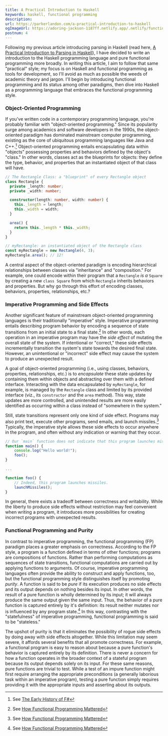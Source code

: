 ```yaml
---
title: A Practical Introduction to Haskell
keywords: haskell, functional programming
description:
url: https://parkerlandon.com/a-practical-introduction-to-haskell
ogImageUrl: https://adoring-jackson-1187ff.netlify.app/.netlify/functions/gen-opengraph-image?title=A%20Practical%20Introduction%20to%20Haskell&tags=haskell,functional%20programming
postnum: 4
---
```


Following my previous article introducing parsing in Haskell (read here, [A Practical Introduction to Parsing in Haskell](/posts/a-practical-introduction-to-parsing-in-haskell)), I have decided to write an introduction to the Haskell programming language and pure functional programming more broadly. In writing this article, I aim to follow that same "practical" style; my focus is on Haskell and functional programming as tools for development, so I'll avoid as much as possible the weeds of academic theory and jargon. I'll begin by introducing functional programming and its status among other paradigms, then dive into Haskell as a programming language that embraces the functional programming style.

### Object-Oriented Programming

If you've written code in a contemporary programming language, you're probably familiar with "object-oriented programming." Since its popularity surge among academics and software developers in the 1990s, the object-oriented paradigm has dominated mainstream computer programming, existing as the core of ubiquitous programming languages like Java and C++.[^1] Object-oriented programming entails encapsulating data within "objects" possessing properties and behaviors defined by the object's "class." In other words, classes act as the blueprints for objects: they define the type, behavior, and properties that an instantiated object of that class will have.


```ts
// The Rectangle Class: a "blueprint" of every Rectangle object
class Rectangle {
  private _length: number;
  private _width: number;

  constructor(length: number, width: number) {
    this._length = length;
    this._width = width;
  }

  area() {
    return this._length * this._width;
  }
}

// myRectangle: an instantiated object of the Rectangle class
const myRectangle = new Rectangle(4, 3);
myRectangle.area(); // 12!
```

A central aspect of the object-oriented paradigm is encoding hierarchical relationships between classes via "inheritance" and "composition." For example, one could encode within their program that a `Rectangle` _is a_ `Square` by creating a new `class Square` from which `Rectangle` inherits behaviors and properties. But why go through this effort of encoding classes, behaviors, properties, relationships, etc.?

### Imperative Programming and Side Effects

Another significant feature of mainstream object-oriented programming languages is their traditionally "imperative" style. Imperative programming entails describing program behavior by encoding a sequence of state transitions from an initial state to a final state.[^2] In other words, each operation in an imperative program may have the _side effect_ of mutating the overall state of the system. If intentional or "correct," these side effects incrementally transition the system's state towards the desired final state. However, an unintentional or "incorrect" side effect may cause the system to produce an unexpected result.

A goal of object-oriented programming (i.e., using classes, behaviors, properties, relationships, etc.) is to _encapsulate_ these state updates by containing them within objects and abstracting over them with a defined interface. Interacting with the data encapsulated by `myRectangle`, for example, is managed by the `Rectangle` class and limited by its provided interface (viz., its `constructor` and the `area` method). This way, state updates are more controlled, and unintended results are more easily identified as occurring within a class instead of "somewhere in the system."

Still, state transitions represent only one kind of side effect. Programs may also print text, execute other programs, send emails, and launch missiles.[^2] Typically, the imperative style allows these side effects to occur anywhere in the program, and often without any indication or warning that they occur.

```ts
// Our `main` function does not indicate that this program launches missiles.
function main() {
    console.log("Hello world!");
    foo();
}

...

function foo() {
    // Indeed, this program launches missiles.
    launchMissiles();
}
```

In general, there exists a tradeoff between correctness and writability. While the liberty to produce side effects without restriction may feel convenient when writing a program, it introduces more possibilities for creating incorrect programs with unexpected results.

### Functional Programming and Purity

In contrast to imperative programming, the functional programming (FP) paradigm places a greater emphasis on correctness. According to the FP style, a program is a function defined in terms of other functions; programs are compositions of functions. Rather than performing computations as sequences of state transitions, functional computations are carried out by applying functions to arguments. Of course, imperative programming languages often provide the ability to construct and apply functions, too, but the functional programming style distinguishes itself by promoting _purity_. A function is said to be _pure_ if its execution produces no side effects and its output depends on nothing besides its input. In other words, the result of a pure function is wholly determined by its input; it will always produce the same output given the same input. Thus, the behavior of a pure function is captured entirely by it's definition: its result neither mutates nor is influenced by any program state.[^2] In this way, contrasting with the "statefulness" of imperative programming, functional programming is said to be "stateless."

The upshot of purity is that it eliminates the possibility of rogue side effects by doing away with side effects altogether. While this limitation may seem severe, it affords several benefits that all promote correctness. For example, a functional program is easy to reason about because a pure function's behavior is captured entirely by its definition. There is never a concern for how a function operates in the broader context of a stateful program because its output depends solely on its input. For these same reasons, pure functions are trivial to test. While a test of an impure function might first require arranging the appropriate preconditions (a generally laborious task within an imperative program), testing a pure function simply requires providing it with the appropriate inputs and asserting about its outputs.

[^1]: See [The Early History of F#](https://fsharp.org/history/hopl-final/hopl-fsharp.pdf)
[^2]: See [How Functional Programming Mattered](https://academic.oup.com/nsr/article/2/3/349/1427872)

